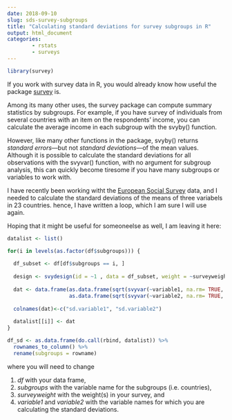 ---
date: 2018-09-10
slug: sds-survey-subgroups
title: "Calculating standard deviations for survey subgroups in R"
output: html_document
categories:
        - rstats
        - surveys
---

```{r setup, echo=FALSE, message=FALSE, warning=FALSE}
library(survey)
```


If you work with survey data in R, you would already know how useful the package [survey](https://cran.r-project.org/web/packages/survey/survey.pdf) is.

Among its many other uses, the survey package can compute summary statistics by subgroups. For example, if you have  survey of individuals from several countries with an item on the respondents' income, you can calculate the average income in each subgroup with the svyby() function.  

However, like many other functions in the package, svyby() returns _standard errors_---but not _standard deviations_---of the mean values. Although it is possible to calculate the standard deviations for all observations with the svyvar() function, with no argument for subgroup analysis, this can quickly become tiresome if you have many subgroups or variables to work with.

I have recently been working witht the [European Social Survey](http://www.europeansocialsurvey.org) data, and I needed to calculate the standard deviations of the means of three variabels in 23 countries. hence, I have written a loop, which I am sure I will use again.

Hoping that it might be useful for someoneelse as well, I am leaving it here:

```{r code, echo=TRUE, eval=FALSE}

datalist <- list()

for(i in levels(as.factor(df$subgroups))) {
        
  df_subset <- df[df$subgroups == i, ] 
  
  design <- svydesign(id = ~1 , data = df_subset, weight = ~surveyweight)
  
  dat <- data.frame(as.data.frame(sqrt(svyvar(~variable1, na.rm= TRUE, design = design)))[,"variance"],
                    as.data.frame(sqrt(svyvar(~variable2, na.rm= TRUE, design = design)))[,"variance"])
  
  colnames(dat)<-c("sd.variable1", "sd.variable2")
  
  datalist[[i]] <- dat
}

df_sd <- as.data.frame(do.call(rbind, datalist)) %>%
  rownames_to_column() %>%
  rename(subgroups = rowname)
```

where you will need to change

1. _df_ with your data frame,
2. _subgroups_ with the variable name for the subgroups (i.e. countries),
3. _surveyweight_ with the weight(s) in your survey, and
4. _variable1_ and _variable2_ with the variable names for which you are calculating the standard deviations.